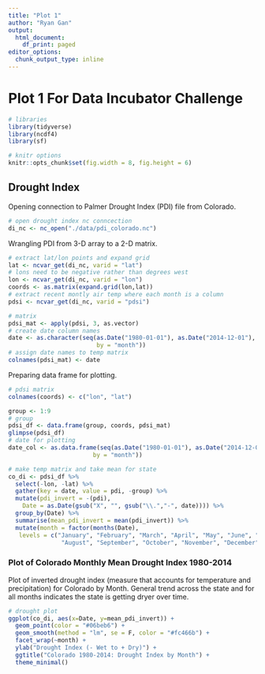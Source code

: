 ```yaml
---
title: "Plot 1"
author: "Ryan Gan"
output:
  html_document:
    df_print: paged
editor_options:
  chunk_output_type: inline
---
```


# Plot 1 For Data Incubator Challenge

```r
# libraries
library(tidyverse)
library(ncdf4)
library(sf)

# knitr options
knitr::opts_chunk$set(fig.width = 8, fig.height = 6)
```


## Drought Index

Opening connection to Palmer Drought Index (PDI) file from Colorado.

```r
# open drought index nc conncection
di_nc <- nc_open("./data/pdi_colorado.nc")
```

Wrangling PDI from 3-D array to a 2-D matrix.

```r
# extract lat/lon points and expand grid 
lat <- ncvar_get(di_nc, varid = "lat")
# lons need to be negative rather than degrees west
lon <- ncvar_get(di_nc, varid = "lon")
coords <- as.matrix(expand.grid(lon,lat))
# extract recent montly air temp where each month is a column
pdsi <- ncvar_get(di_nc, varid = "pdsi")

# matrix
pdsi_mat <- apply(pdsi, 3, as.vector)
# create date column names
date <- as.character(seq(as.Date("1980-01-01"), as.Date("2014-12-01"),
                         by = "month"))
# assign date names to temp matrix
colnames(pdsi_mat) <- date
```

Preparing data frame for plotting.

```r
# pdsi matrix
colnames(coords) <- c("lon", "lat")

group <- 1:9
# group
pdsi_df <- data.frame(group, coords, pdsi_mat) 
glimpse(pdsi_df)
# date for plotting
date_col <- as.data.frame(seq(as.Date("1980-01-01"), as.Date("2014-12-01"),
                        by = "month")) 

# make temp matrix and take mean for state
co_di <- pdsi_df %>% 
  select(-lon, -lat) %>% 
  gather(key = date, value = pdi, -group) %>% 
  mutate(pdi_invert = -(pdi),
    Date = as.Date(gsub("X", "", gsub("\\.","-", date)))) %>%
  group_by(Date) %>% 
  summarise(mean_pdi_invert = mean(pdi_invert)) %>% 
  mutate(month = factor(months(Date), 
   levels = c("January", "February", "March", "April", "May", "June", "July",
               "August", "September", "October", "November", "December")))
```

### Plot of Colorado Monthly Mean Drought Index 1980-2014

Plot of inverted drought index (measure that accounts for temperature and precipitation) for Colorado by Month. General trend across the state and for all months indicates the state is getting dryer over time.

```r
# drought plot
ggplot(co_di, aes(x=Date, y=mean_pdi_invert)) +
  geom_point(color = "#06beb6") +
  geom_smooth(method = "lm", se = F, color = "#fc466b") +
  facet_wrap(~month) +
  ylab("Drought Index (- Wet to + Dry)") +
  ggtitle("Colorado 1980-2014: Drought Index by Month") +
  theme_minimal()
```

